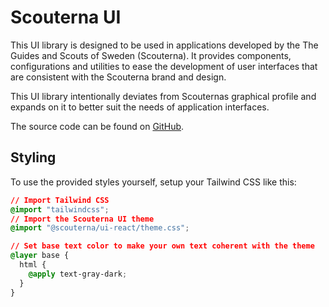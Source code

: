 
<Meta title="Overview" />

# Scouterna UI

This UI library is designed to be used in applications developed by the The
Guides and Scouts of Sweden (Scouterna). It provides components, configurations
and utilities to ease the development of user interfaces that are consistent
with the Scouterna brand and design.

This UI library intentionally deviates from Scouternas graphical profile and
expands on it to better suit the needs of application interfaces.

The source code can be found on [GitHub](https://github.com/scouterna/ui).

## Styling

To use the provided styles yourself, setup your Tailwind CSS like this:

```css
// Import Tailwind CSS
@import "tailwindcss";
// Import the Scouterna UI theme
@import "@scouterna/ui-react/theme.css";

// Set base text color to make your own text coherent with the theme
@layer base {
  html {
    @apply text-gray-dark;
  }
}
```
